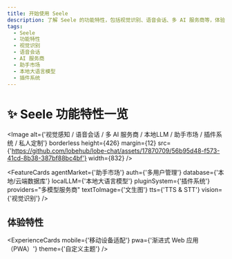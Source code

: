 ```yaml
---
title: 开始使用 Seele
description: 了解 Seele 的功能特性，包括视觉识别、语音会话、多 AI 服务商等，体验助手市场、本地大语言模型、插件系统等功能。
tags:
  - Seele
  - 功能特性
  - 视觉识别
  - 语音会话
  - AI 服务商
  - 助手市场
  - 本地大语言模型
  - 插件系统
---
```


# ✨ Seele 功能特性一览

<Image
  alt={'视觉感知 / 语音会话 / 多 AI 服务商 / 本地LLM /  助手市场 / 插件系统 / 私人定制'}
  borderless
  height={426}
  margin={12}
  src={'https://github.com/lobehub/lobe-chat/assets/17870709/56b95d48-f573-41cd-8b38-387bf88bc4bf'}
  width={832}
/>

<FeatureCards
  agentMarket={'助手市场'}
  auth={'多用户管理'}
  database={'本地/云端数据库'}
  localLLM={'本地大语言模型'}
  pluginSystem={'插件系统'}
  providers="多模型服务商"
  textToImage={'文生图'}
  tts={'TTS & STT'}
  vision={'视觉识别'}
/>

## 体验特性

<ExperienceCards mobile={'移动设备适配'} pwa={'渐进式 Web 应用（PWA）'} theme={'自定义主题'} />
